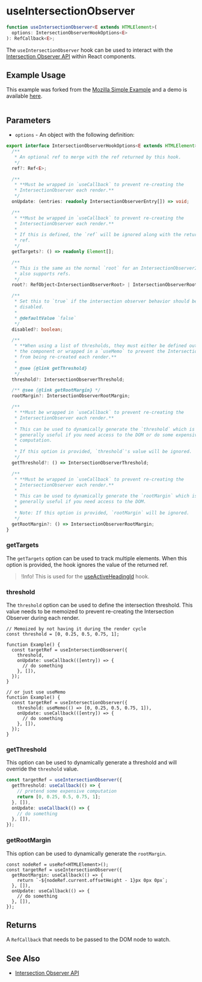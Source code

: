 # useIntersectionObserver

```ts
function useIntersectionObserver<E extends HTMLElement>(
  options: IntersectionObserverHookOptions<E>
): RefCallback<E>;
```

The `useIntersectionObserver` hook can be used to interact with the
[Intersection Observer API](https://developer.mozilla.org/en-US/docs/Web/API/Intersection_Observer_API)
within React components.

## Example Usage

This example was forked from the
[Mozilla Simple Example](https://developer.mozilla.org/en-US/docs/Web/API/Intersection_Observer_API#a_simple_example)
and a demo is available [here](./use-intersection-observer/example).

```demo source="./SimpleExample.tsx" importOnly disableImportOnlySCSS

```

## Parameters

- `options` - An object with the following definition:

```ts disableTransform
export interface IntersectionObserverHookOptions<E extends HTMLElement> {
  /**
   * An optional ref to merge with the ref returned by this hook.
   */
  ref?: Ref<E>;

  /**
   * **Must be wrapped in `useCallback` to prevent re-creating the
   * IntersectionObserver each render.**
   */
  onUpdate: (entries: readonly IntersectionObserverEntry[]) => void;

  /**
   * **Must be wrapped in `useCallback` to prevent re-creating the
   * IntersectionObserver each render.**
   *
   * If this is defined, the `ref` will be ignored along with the returned
   * ref.
   */
  getTargets?: () => readonly Element[];

  /**
   * This is the same as the normal `root` for an IntersectionObserverInit, but
   * also supports refs.
   */
  root?: RefObject<IntersectionObserverRoot> | IntersectionObserverRoot;

  /**
   * Set this to `true` if the intersection observer behavior should be
   * disabled.
   *
   * @defaultValue `false`
   */
  disabled?: boolean;

  /**
   * **When using a list of thresholds, they must either be defined outside of
   * the component or wrapped in a `useMemo` to prevent the IntersectionObserver
   * from being re-created each render.**
   *
   * @see {@link getThreshold}
   */
  threshold?: IntersectionObserverThreshold;

  /** @see {@link getRootMargin} */
  rootMargin?: IntersectionObserverRootMargin;

  /**
   * **Must be wrapped in `useCallback` to prevent re-creating the
   * IntersectionObserver each render.**
   *
   * This can be used to dynamically generate the `threshold` which is
   * generally useful if you need access to the DOM or do some expensive
   * computation.
   *
   * If this option is provided, `threshold`'s value will be ignored.
   */
  getThreshold?: () => IntersectionObserverThreshold;

  /**
   * **Must be wrapped in `useCallback` to prevent re-creating the
   * IntersectionObserver each render.**
   *
   * This can be used to dynamically generate the `rootMargin` which is
   * generally useful if you need access to the DOM.
   *
   * Note: If this option is provided, `rootMargin` will be ignored.
   */
  getRootMargin?: () => IntersectionObserverRootMargin;
}
```

### getTargets

The `getTargets` option can be used to track multiple elements. When this
option is provided, the hook ignores the value of the returned ref.

> !Info! This is used for the [useActiveHeadingId](/hooks/use-active-heading-id) hook.

### threshold

The `threshold` option can be used to define the intersection threshold. This
value needs to be memoized to prevent re-creating the Intersection Observer
during each render.

```tsx
// Memoized by not having it during the render cycle
const threshold = [0, 0.25, 0.5, 0.75, 1];

function Example() {
  const targetRef = useIntersectionObserver({
    threshold,
    onUpdate: useCallback(([entry]) => {
      // do something
    }, []),
  });
}

// or just use useMemo
function Example() {
  const targetRef = useIntersectionObserver({
    threshold: useMemo(() => [0, 0.25, 0.5, 0.75, 1]),
    onUpdate: useCallback(([entry]) => {
      // do something
    }, []),
  });
}
```

### getThreshold

This option can be used to dynamically generate a threshold and will override
the `threshold` value.

```ts
const targetRef = useIntersectionObserver({
  getThreshold: useCallback(() => {
    // pretend some expensive computation
    return [0, 0.25, 0.5, 0.75, 1];
  }, []),
  onUpdate: useCallback(() => {
    // do something
  }, []),
});
```

### getRootMargin

This option can be used to dynamically generate the `rootMargin`.

```tsx
const nodeRef = useRef<HTMLElement>();
const targetRef = useIntersectionObserver({
  getRootMargin: useCallback(() => {
    return `-${nodeRef.current.offsetHeight - 1}px 0px 0px`;
  }, []),
  onUpdate: useCallback(() => {
    // do something
  }, []),
});
```

## Returns

A `RefCallback` that needs to be passed to the DOM node to watch.

## See Also

- [Intersection Observer API](https://developer.mozilla.org/en-US/docs/Web/API/Intersection_Observer_API)
